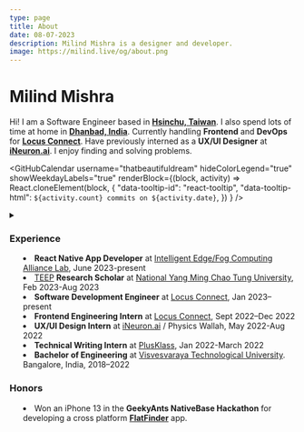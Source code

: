 ```yaml
---
type: page
title: About
date: 08-07-2023
description: Milind Mishra is a designer and developer.
image: https://milind.live/og/about.png
---
```



<Head>
  <title>Milind Mishra</title>
</Head>

# Milind Mishra

Hi! I am a Software Engineer based in [**Hsinchu, Taiwan**](https://g.co/kgs/j6odGY). I also spend lots of time at home in [**Dhanbad, India**](https://g.co/kgs/xSZ839). Currently handling **Frontend** and **DevOps** for [**Locus Connect**](https://locusconnect.com). Have previously interned as a **UX/UI Designer** at [**iNeuron.ai**](https://ineuron.ai). I enjoy finding and solving problems.

<GitHubCalendar
  username="thatbeautifuldream"
  hideColorLegend="true"
  showWeekdayLabels="true"
  renderBlock={(block, activity) =>
    React.cloneElement(block, {
      "data-tooltip-id": "react-tooltip",
      "data-tooltip-html": `${activity.count} commits on ${activity.date}`,
    })
  }
/>
<ReactTooltip id="react-tooltip" />

<details><summary children="Resume"/>

<style jsx>{`
  summary:not(:focus-visible):focus {
    outline: none;
  }
`}</style>

### Experience

- **React Native App Developer** at [Intelligent Edge/Fog Computing Alliance Lab](https://iedge.lab.nycu.edu.tw/), June 2023-present
- [TEEP](https://teep.studyintaiwan.org/) **Research Scholar** at [National Yang Ming Chao Tung University](https://en.nycu.edu.tw/), Feb 2023-Aug 2023
- **Software Development Engineer** at [Locus Connect](https://locusconnect.com), Jan 2023–present
- **Frontend Engineering Intern** at [Locus Connect](https://locusconnect.com), Sept 2022–Dec 2022
- **UX/UI Design Intern** at [iNeuron.ai](https://ineuron.ai/) / Physics Wallah, May 2022-Aug 2022
- **Technical Writing Intern** at [PlusKlass](https://www.plusklass.com/), Jan 2022-March 2022
- **Bachelor of Engineering** at [Visvesvaraya Technological University](https://vtu.ac.in/). Bangalore, India, 2018–2022

### Honors

- Won an iPhone 13 in the **GeekyAnts NativeBase Hackathon** for developing a cross platform [**FlatFinder**](https://github.com/thatbeautifuldream/flat-finder) app.

</details>
